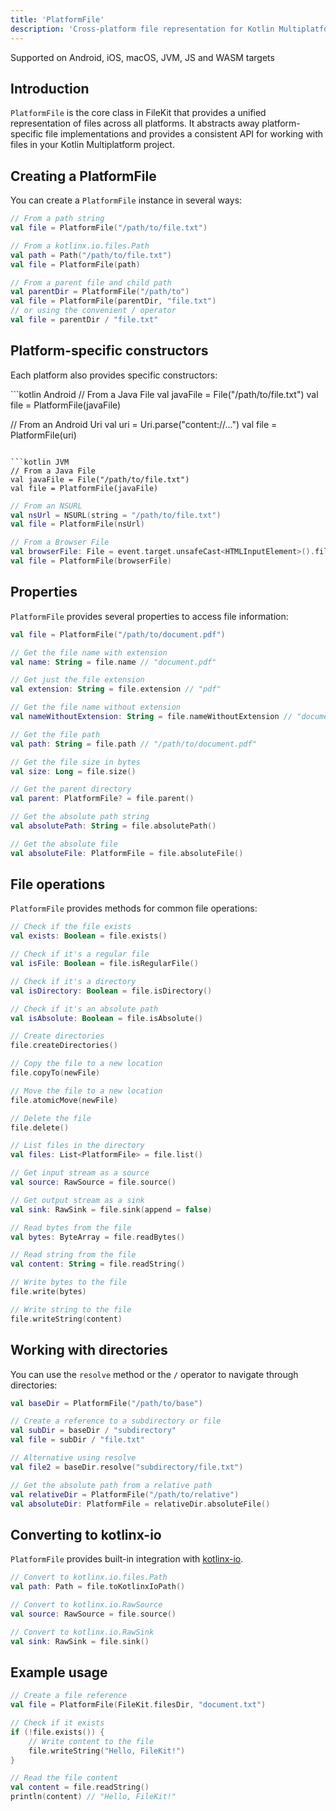 ```yaml
---
title: 'PlatformFile'
description: 'Cross-platform file representation for Kotlin Multiplatform'
---
```


<Check>Supported on Android, iOS, macOS, JVM, JS and WASM targets</Check>

## Introduction

`PlatformFile` is the core class in FileKit that provides a unified representation of files across all platforms. It abstracts away platform-specific file implementations and provides a consistent API for working with files in your Kotlin Multiplatform project.

## Creating a PlatformFile

You can create a `PlatformFile` instance in several ways:

```kotlin
// From a path string
val file = PlatformFile("/path/to/file.txt")

// From a kotlinx.io.files.Path
val path = Path("/path/to/file.txt")
val file = PlatformFile(path)

// From a parent file and child path
val parentDir = PlatformFile("/path/to")
val file = PlatformFile(parentDir, "file.txt")
// or using the convenient / operator
val file = parentDir / "file.txt"
```

## Platform-specific constructors

Each platform also provides specific constructors:

<CodeGroup>
```kotlin Android
// From a Java File
val javaFile = File("/path/to/file.txt")
val file = PlatformFile(javaFile)

// From an Android Uri
val uri = Uri.parse("content://...")
val file = PlatformFile(uri)
```

```kotlin JVM
// From a Java File
val javaFile = File("/path/to/file.txt")
val file = PlatformFile(javaFile)
```

```kotlin iOS/macOS
// From an NSURL
val nsUrl = NSURL(string = "/path/to/file.txt")
val file = PlatformFile(nsUrl)
```

```kotlin JS/WASM
// From a Browser File
val browserFile: File = event.target.unsafeCast<HTMLInputElement>().files[0]
val file = PlatformFile(browserFile)
```
</CodeGroup>

## Properties

`PlatformFile` provides several properties to access file information:

```kotlin
val file = PlatformFile("/path/to/document.pdf")

// Get the file name with extension
val name: String = file.name // "document.pdf"

// Get just the file extension
val extension: String = file.extension // "pdf"

// Get the file name without extension
val nameWithoutExtension: String = file.nameWithoutExtension // "document"

// Get the file path
val path: String = file.path // "/path/to/document.pdf"

// Get the file size in bytes
val size: Long = file.size()

// Get the parent directory
val parent: PlatformFile? = file.parent()

// Get the absolute path string
val absolutePath: String = file.absolutePath()

// Get the absolute file
val absoluteFile: PlatformFile = file.absoluteFile()
```

## File operations

`PlatformFile` provides methods for common file operations:

```kotlin
// Check if the file exists
val exists: Boolean = file.exists()

// Check if it's a regular file
val isFile: Boolean = file.isRegularFile()

// Check if it's a directory
val isDirectory: Boolean = file.isDirectory()

// Check if it's an absolute path
val isAbsolute: Boolean = file.isAbsolute()

// Create directories
file.createDirectories()

// Copy the file to a new location
file.copyTo(newFile)

// Move the file to a new location
file.atomicMove(newFile)

// Delete the file
file.delete()

// List files in the directory
val files: List<PlatformFile> = file.list()

// Get input stream as a source
val source: RawSource = file.source()

// Get output stream as a sink
val sink: RawSink = file.sink(append = false)

// Read bytes from the file
val bytes: ByteArray = file.readBytes()

// Read string from the file
val content: String = file.readString()

// Write bytes to the file
file.write(bytes)

// Write string to the file
file.writeString(content)
```

## Working with directories

You can use the `resolve` method or the `/` operator to navigate through directories:

```kotlin
val baseDir = PlatformFile("/path/to/base")

// Create a reference to a subdirectory or file
val subDir = baseDir / "subdirectory"
val file = subDir / "file.txt"

// Alternative using resolve
val file2 = baseDir.resolve("subdirectory/file.txt")

// Get the absolute path from a relative path
val relativeDir = PlatformFile("/path/to/relative")
val absoluteDir: PlatformFile = relativeDir.absoluteFile()
```

## Converting to kotlinx-io

`PlatformFile` provides built-in integration with [kotlinx-io](https://github.com/Kotlin/kotlinx-io).

```kotlin
// Convert to kotlinx.io.files.Path
val path: Path = file.toKotlinxIoPath()

// Convert to kotlinx.io.RawSource
val source: RawSource = file.source()

// Convert to kotlinx.io.RawSink
val sink: RawSink = file.sink()
```

## Example usage

```kotlin
// Create a file reference
val file = PlatformFile(FileKit.filesDir, "document.txt")

// Check if it exists
if (!file.exists()) {
    // Write content to the file
    file.writeString("Hello, FileKit!")
}

// Read the file content
val content = file.readString()
println(content) // "Hello, FileKit!"
```